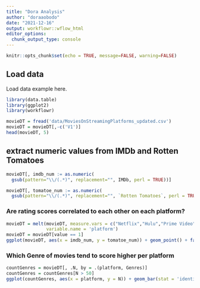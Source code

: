 ```yaml
---
title: "Dora Analysis"
author: "doraaobodo"
date: "2021-12-16"
output: workflowr::wflow_html
editor_options:
  chunk_output_type: console
---
```

```r
knitr::opts_chunk$set(echo = TRUE, message=FALSE, warning=FALSE)
```

## Load data

Load data example here.

```r
library(data.table)
library(ggplot2)
library(workflowr)
```



```r
movieDT = fread('data/MoviesOnStreamingPlatforms_updated.csv')
movieDT = movieDT[,-c('V1')]
head(movieDT, 5)
```

## extract numeric values from IMDb and Rotten Tomatoes
```r
movieDT[, imdb_num := as.numeric(
  gsub(pattern="\\/(.*)", replacement="", IMDb, perl = TRUE))]

movieDT[, tomatoe_num := as.numeric(
  gsub(pattern="\\/(.*)", replacement="", `Rotten Tomatoes`, perl = TRUE))]
``` 

### Are rating scores correlated to each other on each platform?

```r
movieDT = melt(movieDT, measure.vars = c("Netflix","Hulu","Prime Video","Disney+"), 
               variable.name = 'platform')
movieDT = movieDT[value == 1]
ggplot(movieDT, aes(x = imdb_num, y = tomatoe_num)) + geom_point() + facet_wrap(~platform)
```


### Which Genre of movies tend to score higher per platform
```r
countGenres = movieDT[, .N, by = .(platform, Genres)]
countGenres = countGenres[N > 50]
ggplot(countGenres, aes(x = platform, y = N)) + geom_bar(stat = 'identity') + facet_wrap(~Genres)

```
